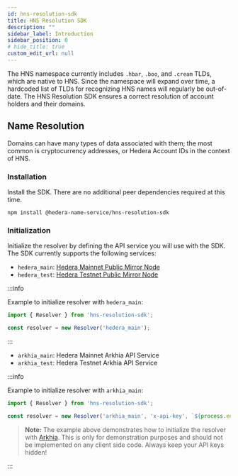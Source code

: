 ```yaml
---
id: hns-resolution-sdk
title: HNS Resolution SDK
description: ""
sidebar_label: Introduction
sidebar_position: 0
# hide_title: true
custom_edit_url: null
---
```


The HNS namespace currently includes `.hbar`, `.boo`, and `.cream` TLDs, which are native to HNS. Since the namespace will expand over time, a hardcoded list of TLDs for recognizing HNS names will regularly be out-of-date. The HNS Resolution SDK ensures a correct resolution of account holders and their domains.

## Name Resolution

Domains can have many types of data associated with them; the most common is cryptocurrency addresses, or Hedera Account IDs in the context of HNS.

### Installation

Install the SDK. There are no additional peer dependencies required at this time.

```
npm install @hedera-name-service/hns-resolution-sdk
```

### Initialization

Initialize the resolver by defining the API service you will use with the SDK. The SDK currently supports the following services:

- `hedera_main`: [Hedera Mainnet Public Mirror Node](https://docs.hedera.com/hedera/core-concepts/mirror-nodes/hedera-mirror-node#mainnet)
- `hedera_test`: [Hedera Testnet Public Mirror Node](https://docs.hedera.com/hedera/core-concepts/mirror-nodes/hedera-mirror-node#testnet)

:::info

Example to initialize resolver with `hedera_main`:

```javascript
import { Resolver } from 'hns-resolution-sdk';

const resolver = new Resolver('hedera_main');
```

:::

- `arkhia_main`: Hedera Mainnet Arkhia API Service
- `arkhia_test`: Hedera Testnet Arkhia API Service

:::info

Example to initialize resolver with `arkhia_main`:

```javascript
import { Resolver } from 'hns-resolution-sdk';

const resolver = new Resolver('arkhia_main', 'x-api-key', `${process.env.apiKey}`);
```

> **Note:** The example above demonstrates how to initialize the resolver with [Arkhia](https://arkhia.io). This is only for demonstration purposes and should not be implemented on any client side code. Always keep your API keys hidden!

:::